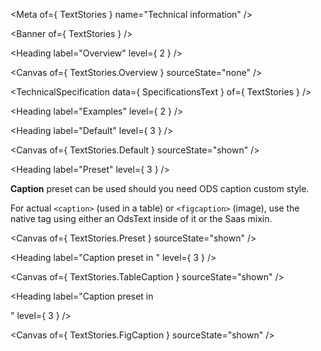
<Meta of={ TextStories } name="Technical information" />

<Banner of={ TextStories } />

<Heading label="Overview" level={ 2 } />

<Canvas of={ TextStories.Overview } sourceState="none" />

<TechnicalSpecification data={ SpecificationsText } of={ TextStories } />

<Heading label="Examples" level={ 2 } />

<Heading label="Default" level={ 3 } />

<Canvas of={ TextStories.Default } sourceState="shown" />

<Heading label="Preset" level={ 3 } />

**Caption** preset can be used should you need ODS caption custom style.

For actual `<caption>` (used in a table) or `<figcaption>` (image), use the native tag using either an OdsText inside of it or the Saas mixin.

<Canvas of={ TextStories.Preset } sourceState="shown" />

<Heading label="Caption preset in <table>" level={ 3 } />

<Canvas of={ TextStories.TableCaption } sourceState="shown" />

<Heading label="Caption preset in <figcaption>" level={ 3 } />

<Canvas of={ TextStories.FigCaption } sourceState="shown" />
